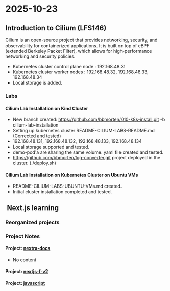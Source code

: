 # 2025-10-23


## Introduction to Cilium (LFS146)

Cilium is an open-source project that provides networking, security, and observability for containerized applications. It is built on top of eBPF (extended Berkeley Packet Filter), which allows for high-performance networking and security policies.

- Kubernetes cluster control plane node : 192.168.48.31
- Kubernetes cluster worker nodes : 192.168.48.32, 192.168.48.33, 192.168.48.34
- Local storage is added. 

### Labs 

#### Cilium Lab Installation on Kind Cluster

- New branch created: https://github.com/bbmorten/010-k8s-install.git -b cilium-lab-installation
- Setting up kubernetes cluster README-CILIUM-LABS-README.md (Corrected and tested)
- 192.168.48.131, 192.168.48.132, 192.168.48.133, 192.168.48.134
- Local storage supported and tested.
- demo-pod'a are sharing the same volume. yaml file created and tested.
-  https://github.com/bbmorten/log-converter.git project deployed in the cluster. (./deploy.sh)

#### Cilium Lab Installation on Kubernetes Cluster on Ubuntu VMs

 - README-CILIUM-LABS-UBUNTU-VMs.md created.
 - Initial cluster installation completed and tested.

##  Next.js learning

### Reorganized projects




### Project Notes

#### Project: [nextra-docs](/Users/bulent/git-msp/nextra-docs)

- No content

#### Project: [nextjs-f-v2](docs/nextjs-f-v2.mdx)



#### Project: [javascript](/Users/bulent/git-msp/javascript)

